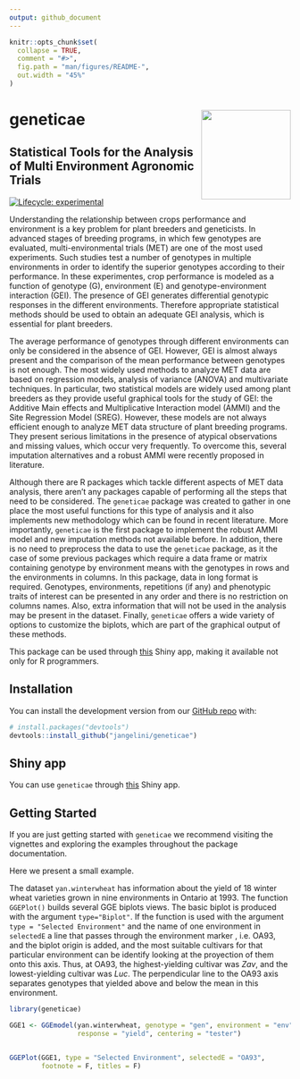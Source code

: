 ```yaml
---
output: github_document
---
```


<!-- README.md is generated from README.Rmd. Please edit that file -->

```r
knitr::opts_chunk$set(
  collapse = TRUE,
  comment = "#>",
  fig.path = "man/figures/README-",
  out.width = "45%"
)
```

# geneticae <img src="man/figures/baseplot.png" align="right" alt="" width="160"/>

## Statistical Tools for the Analysis of Multi Environment Agronomic Trials


<!-- cuando este la web poner acá -->
<!-- --- -->

<!-- Web: <https://mpru.github.io/karel/> -->

<!-- CRAN: <https://CRAN.R-project.org/package=karel> -->

<!-- --- -->

<!-- badges: start -->

<!-- dejo esto porque todavia hay links que no estan disponibles: -->
[![Lifecycle: experimental](https://img.shields.io/badge/lifecycle-experimental-orange.svg)](https://lifecycle.r-lib.org/articles/stages.html)

<!-- cuando este en cran agregar estas -->
<!-- [![CRAN status](https://www.r-pkg.org/badges/version/geneticae)](https://CRAN.R-project.org/package=geneticae) -->
<!-- [![Downloads](https://cranlogs.r-pkg.org/badges/geneticae?color=blue)](https://cran.rstudio.com/package=geneticae) -->
<!-- [![Codecov test coverage](https://codecov.io/gh/r-lib/geneticae/branch/master/graphs/badge.svg)](https://codecov.io/gh/r-lib/geneticae?branch=master) -->
<!-- badges: end -->

Understanding the relationship between crops performance and environment is a
key problem for plant breeders and geneticists. In advanced stages of breeding
programs, in which few genotypes are evaluated, multi-environmental trials (MET)
are one of the most used experiments. Such studies test a number of genotypes in
multiple environments in order to identify the superior genotypes according to
their performance. In these experimentes, crop performance is modeled as a
function of genotype (G), environment (E) and genotype-environment interaction
(GEI). The presence of GEI generates differential genotypic responses in the
different environments. Therefore appropriate statistical methods should be used
to obtain an adequate GEI analysis, which is essential for plant breeders.

The average performance of genotypes through different environments can only be
considered in the absence of GEI. However, GEI is almost always present and the
comparison of the mean performance between genotypes is not enough. The most
widely used methods to analyze MET data are based on regression models, analysis
of variance (ANOVA) and multivariate techniques. In particular, two statistical
models are widely used among plant breeders as they provide useful graphical
tools for the study of GEI: the Additive Main effects and Multiplicative
Interaction model (AMMI) and the Site Regression Model (SREG). However, these
models are not always efficient enough to analyze MET data structure of plant
breeding programs. They present serious limitations in the presence of atypical
observations and missing values, which occur very frequently. To overcome this,
several imputation alternatives and a robust AMMI were recently proposed in
literature.

Although there are R packages which tackle different aspects of MET data
analysis, there aren't any packages capable of performing all the steps that
need to be considered. The `geneticae` package was created to gather in one
place the most useful functions for this type of analysis and it also implements
new methodology which can be found in recent literature. More importantly,
`geneticae` is the first package to implement the robust AMMI model and new
imputation methods not available before. In addition, there is no need to
preprocess the data to use the `geneticae` package, as it the case of some
previous packages which require a data frame or matrix containing genotype by
environment  means  with  the genotypes in rows and the environments in columns.
In this package, data in long format is required. Genotypes, environments,
repetitions (if any) and phenotypic traits of interest can be presented in any
order and there is no restriction on columns names. Also, extra information that
will not be used in the analysis may be present in the dataset. Finally,
`geneticae` offers a wide variety of options to customize the biplots, which are
part of the graphical output of these methods.

This package can be used through
[this](https://github.com/jangelini/Geneticae-Shiny-Web-APP) Shiny app, making
it available not only for R programmers.

## Installation

<!-- poner esto cuando esté en cran -->

<!-- You can install the released version of `geneticae` from -->
<!-- [CRAN](https://CRAN.R-project.org) with: -->

<!-- ``` {r, eval=F} -->
<!-- install.packages("geneticae") -->
<!-- ``` -->

You can install the development version from our [GitHub repo](https://github.com/jangelini/geneticae) with:

``` r
# install.packages("devtools")
devtools::install_github("jangelini/geneticae")
```

## Shiny app

You can use `geneticae` through
[this](https://github.com/jangelini/Geneticae-Shiny-Web-APP) Shiny app.

## Getting Started

If you are just getting started with `geneticae` we recommend visiting the
vignettes and exploring the examples throughout the package documentation.

Here we present a small example. 

The dataset `yan.winterwheat` has information about the yield of 18 winter wheat
varieties grown in nine environments in Ontario at 1993. The function
`GGEPlot()` builds several GGE biplots views. The basic biplot is produced with
the argument `type="Biplot"`. If the function is used with the argument `type =
"Selected Environment"` and the name of one environment in `selectedE` a line
that passes through the environment marker , i.e. OA93, and the biplot origin is
added, and the most suitable cultivars for that particular environment can be
identify looking at the proyection of them onto this axis. Thus, at OA93, the
highest-yielding cultivar was _Zav_, and the lowest-yielding cultivar was _Luc_.
The perpendicular line to the OA93 axis separates genotypes that yielded above
and below the mean in this environment.

```r
library(geneticae)

GGE1 <- GGEmodel(yan.winterwheat, genotype = "gen", environment = "env", 
                 response = "yield", centering = "tester")


GGEPlot(GGE1, type = "Selected Environment", selectedE = "OA93", 
        footnote = F, titles = F)
```

